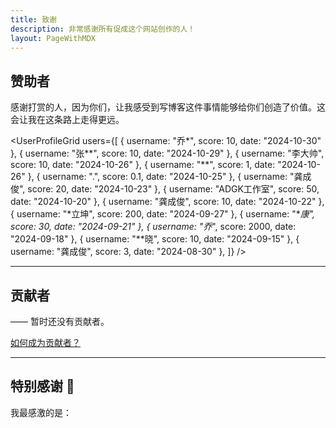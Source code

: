```yaml
---
title: 致谢
description: 非常感谢所有促成这个网站创作的人！
layout: PageWithMDX
---
```



## 赞助者

感谢打赏的人，因为你们，让我感受到写博客这件事情能够给你们创造了价值。这会让我在这条路上走得更远。

<UserProfileGrid
  users={[
    { username: "乔*", score: 10, date: "2024-10-30" },
    { username: "张**", score: 10, date: "2024-10-29" },
    { username: "李大帅", score: 10, date: "2024-10-26" },
    { username: "**", score: 1, date: "2024-10-26" },
    { username: ".", score: 0.1, date: "2024-10-25" },
    { username: "龚成俊", score: 20, date: "2024-10-23" },
    { username: "ADGK工作室", score: 50, date: "2024-10-20" },
    { username: "龚成俊", score: 10, date: "2024-10-22" },
    { username: "*立坤", score: 200, date: "2024-09-27" },
    { username: "**康", score: 30, date: "2024-09-21" },
    { username: "乔*", score: 2000, date: "2024-09-18" },
    { username: "**晓", score: 10, date: "2024-09-15" },
    { username: "龚成俊", score: 3, date: "2024-08-30" },
  ]}
/>

---

## 贡献者

—— 暂时还没有贡献者。

[如何成为贡献者？](https://github.com/qlad/gkBlog/blob/main/CONTRIBUTING.md)

---

## 特别感谢 🙌

我最感激的是：
